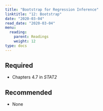 ```yaml
---
title: "Bootstrap for Regression Inference"
linktitle: "12: Bootstrap"
date: "2020-03-04"
read_date: "2020-03-04"
menu:
  reading:
    parent: Readings
    weight: 12
type: docs
---
```


## Required

- <i class="fas fa-book"></i> Chapters 4.7 in _STAT2_

## Recommended

- None